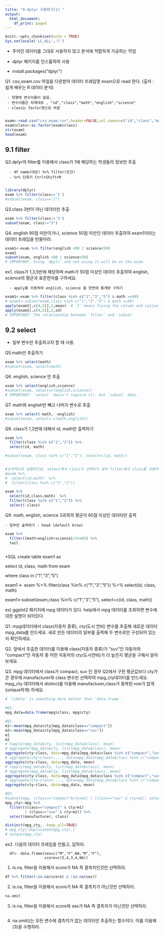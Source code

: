 ---
title: "9.dplyr 사용하기(1) "
output:
  html_document:
    df_print: paged
---

```{r setup, include=FALSE}
knitr::opts_chunk$set(echo = TRUE)  
Sys.setlocale('LC_ALL','C')
```

-   주어진 데이터를 그대로 사용하지 않고 분석에 적합하게 가공하는 작업

-   dplyr 패키지를 인스톨하여 사용

-   install.packages("dplyr")

Q1. csv_exam.csv 파일을 다운받아 데이터 프레임명 exam으로 read 한다. (출처 : 쉽게 배우는 R 데이터 분석)

```         
 - 첫행에 변수이름이 없음. 
 - 변수이름은 차례대로 , "id","class","math","english","science" 
 - class는 factor형으로 바꿈
 
```

```{r}
exam<-read.csv("csv_exam.csv",header=FALSE,col.names=c("id","class","math","english","science"))
exam$class<-as.factor(exam$class)
str(exam)
head(exam)
```

## 9.1 filter

Q2.dplyr의 filter를 이용해서 class가 1에 해당하는 학생들의 정보만 추출

```         
  - df name(대상) %>% filter(조건)
  - %>% 단축키 Ctrl+Shift+M
  
```

```{r}
library(dplyr)
exam %>% filter(class=='1') 
#subset(exam, class=="1")

```

Q3.class 3반이 아닌 데이터만 추출

```{r}
exam %>% filter(class!='3')
subset(exam, class!="3")
```

Q4. english 90점 미만이거나, science 50점 미만인 데이터 추출하여 exam1이라는 데이터 프레임을 만들어라.

```{r}
exam1<-exam %>% filter(english <90 | science<50)
exam1
subset(exam, english <90 | science<50)
# IMPORTANT. Using `dpylr` and not using it will be on the exam.
```

ex1. class가 1,3,5반에 해당하며 math가 50점 이상인 데이터 추출하여 english, science의 평균과 표준편차를 구하세요.

```         
  - apply를 이용하여 english, science 을 한번에 통계량 구하기
```

```{r}
exam1<-exam %>% filter(class %in% c("1","3","5") & math >=50)
# exam1<-subset(exam,class %in% c("1","3","5") & math >=50)
apply(exam1[,c(4,5)],2,mean)  # '2' means fixing the column and calcualting along the rows
apply(exam1[,c(4,5)],2,sd)
# IMPORTANT: The relationship between `filter` and `subset`
```

## 9.2 select

-   일부 변수만 추출하고자 할 때 사용.

Q5.math만 추출하기

```{r}
exam %>% select(math)
#subset(exam, select=math)
```

Q6. english, science 만 추출

```{r}
exam %>% select(english,science)
#subset(exam, select=c(english,science))
# IMPORTANT: `select` doesn't require c(), but `subset` does.
```

Q7. math와 english만 빼고 나머지 변수로 추출

```{r}
exam %>% select(-math, -english)
#subset(exam, select=-c(math,english))
```

Q8. class가 1,2반에 대해서 id, math만 출력하기

```{r}
exam %>% 
  filter(class %in% c("1","2")) %>%
  select(id, math) 

#subset(exam, class %in% c("1","2"), select=c(id, math))
         
```

```{r}
#순차적으로 실행되므로, select에서 class가 선택되지 않아 filter에서 class를 사용하면 error 발생
#exam %>% 
#  select(id,math)  %>%
#  filter(class %in% c("1","2"))
```

```{r}
exam %>% 
  select(id,class,math)  %>%
  filter(class %in% c("1","2")) %>%
  select(-class)
```

Q9. math, english, science 3과목의 평균이 65점 이상인 데이타만 출력

```         
- 일부만 출력하기 : head (default 6row)
```

```{r}
exam %>% 
  filter((math+english+science)/3>=65) %>% 
  tail
 
```

\*SQL create table exam1 as

select id, class, math from exam

where class in ("1","3","5")

exam1 \<- exam %\>% filter(class %in% c("1","3","5")) %\>% select(id, class, math)

exam1\<-subset(exam,class %in% c("1","3","5"), select=c(id, class, math))

ex) ggplot2 패키지에 mpg 데이터가 있다. help에서 mpg 데이터를 조회하면 변수에 대한 설명이 되어있다.

Q1. mpg데이터에서 class(자동차 종류), cty(도시 연비) 변수를 추출해 새로운 데이터 mpg_data를 만드세요. 새로 만든 데이터의 일부를 출력해 두 변수로만 구성되어 있는지 확인하세요.

Q2. 앞에서 추출한 데이터를 이용해 class(자동차 종류)가 "suv"인 자동차와 "compact"인 자동차 중 어떤 자동차의 cty(도시연비)가 더 높은지 평균을 구해서 알아보세요.

Q3. mpg 데이터에서 class가 compact, suv 인 경우 Q2에서 구한 평균값보다 cty가 큰 경우에 manufacturer와 class 변수만 선택하여 mpg_cty데이터를 만드세요. mpg_cty 데이터에서 distinct를 이용해 manufacturer,class가 중복된 row가 없게(unique하게) 하세요.

```{r}
# `tibble` is something more better than `data.frame`.
```

```{r}
#Q1.
mpg_data=data.frame(mpg$class, mpg$cty)
```

```{r}
#Q2.
m1<-mean(mpg_data$cty[mpg_data$class=="compact"])
m2<-mean(mpg_data$cty[mpg_data$class=="suv"])
m1
m2
# tapply(mpg_data$cty, list(mpg_data$class), mean)
# aggregate(mpg_data$cty, list(mpg_data$class), mean)
aggregate(cty~class, data=mpg_data[mpg_data$class %in% c("compact","suv"),], mean)
# aggregate(cty~class+...., data=mpg_data[mpg_data$class %in% c("compact","suv"),], mean)
aggregate(cty~class, data=mpg_data, mean)
# tapply(mpg_data$cty, list(mpg_data$class), mean)
# aggregate(mpg_data$cty, list(mpg_data$class), mean)
aggregate(cty~class, data=mpg_data[mpg_data$class %in% c("compact","suv"),], mean)
# aggregate(cty~class+...., data=mpg_data[mpg_data$class %in% c("compact","suv"),], mean)
aggregate(cty~class, data=mpg_data, mean)
```

```{r}
#Q3.
#subset(mpg, (class=="compact"&cty>m1) | (class=="suv" & cty>m2), select=c(manufacturer, class))
mpg_cty<-mpg %>%
  filter((class=="compact" & cty>m1)
         | (class=="suv" & cty>m2)) %>%
  select(manufacturer, class)

distinct(mpg_cty, .keep_all=TRUE)
# mpg_cty[!duplicated(mpg_cty),]
# unique(mpg_cty)
```

ex2. 다음의 데이터 프레임을 만들고, 답하라.

```         
  df<- data.frame(sex=c("M","F",NA,"M","F"),
                  score=c(5,4,3,4,NA))
```

(1) is.na, filter을 이용해서 score가 NA 즉 결측치인것만 선택하라.

```{r}
df %>% filter(!is.na(score) & !is.na(sex))
```

(2) is.na, filter을 이용해서 score가 NA 즉 결측치가 아닌것만 선택하라.

```{r}
na.omit
```

(3) is.na, filter을 이용해서 score와 sex가 NA 즉 결측치가 아닌것만 선택하라.

```{r}
```

(4) na.omit()는 모든 변수에 결측치가 없는 데이터만 추출하는 함수이다. 이를 이용해 (3)을 수행하라.

```{r}
```

